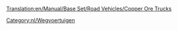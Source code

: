 [[Translation:en/Manual/Base Set/Road Vehicles/Copper Ore Trucks]]

{{nl/Wegvoertuig|name     = MPS Koperertstruck
  |img      =en/MPS Copper Ore Truck.png|price    = £4.961 (€9.922) 
  |speed    = 30 mph (48 km/h)
  |annual   = £421 (€842)
  |designed = 1935
  |life     = 15
  |capacity = 22 ton kopererts
}}
{{nl/Wegvoertuig|name     = Uhl Koperertstruck
  |img      =en/Uhl Copper Ore Truck.png|price    = £5.740 (€11.480)
  |speed    = 55 mph (88 km/h)
  |annual   = £787 (€1.574)
  |designed = 1977
  |life     = 15
  |capacity = 25 ton kopererts
}}
{{nl/Wegvoertuig|name     = Goss Koperertstruck
  |img      =en/Goss Copper Ore Truck.png|price    = £6.150 (€12.300) 
  |speed    = 70 mph (112 km/h)
  |annual   = £1.125 (€2.250)
  |designed = 2011
  |life     = 15
  |capacity = 27 ton kopererts
}}

[[Category:nl/Wegvoertuigen]]